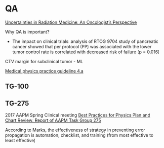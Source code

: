 # QA {#qa}

[Uncertainties in Radiation Medicine: An Oncologist's Perspective](https://vimeo.com/76862861)

Why QA is important?

- The impact on clinical trials: analysis of RTOG 9704 study of pancreatic cancer showed that per protocol (PP) was associated with the lower tumor control rate is correlated with decreased risk of failure (p = 0.016) 

CTV margin for subclinical tumor - ML

[Medical physics practice guideline 4.a](https://aapm.onlinelibrary.wiley.com/doi/full/10.1120/jacmp.v16i3.5431)



## TG-100

## TG-275

2017 AAPM Spring Clinical meeting [Best Practices for Physics Plan and Chart Review: Report of AAPM Task Group 275](https://www.aapm.org/education/sams/Default.asp?v=true&mid=127&qid=2573)

According to Marks, the effectiveness of strategy in preventing error propagation is automation, checklist, and training (from most effective to least effective)